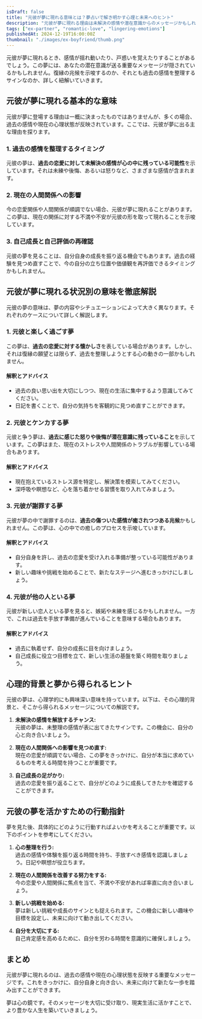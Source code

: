 ```yaml
---
isDraft: false
title: "元彼が夢に現れる意味とは？夢占いで解き明かす心理と未来へのヒント"
description: "元彼が夢に現れる理由は未解決の感情や潜在意識からのメッセージかもしれません。本記事では夢占いを通して、その心理的背景や行動指針を解説し、状況別の解釈を提供します。"
tags: ["ex-partner", "romantic-love", "lingering-emotions"]
publishedAt: 2024-12-19T16:00:00Z
thumbnail: "./images/ex-boyfriend/thumb.png"
---
```


元彼が夢に現れるとき、感情が揺れ動いたり、戸惑いを覚えたりすることがあるでしょう。この夢には、あなたの潜在意識が送る重要なメッセージが隠されているかもしれません。復縁の兆候を示唆するのか、それとも過去の感情を整理するサインなのか、詳しく紐解いていきます。

<TableOfContents />

<AdUnit />

## 元彼が夢に現れる基本的な意味

元彼が夢に登場する理由は一概に決まったものではありませんが、多くの場合、過去の感情や現在の心理状態が反映されています。ここでは、元彼が夢に出る主な理由を探ります。

### 1. 過去の感情を整理するタイミング

元彼の夢は、**過去の恋愛に対して未解決の感情が心の中に残っている可能性**を示しています。それは未練や後悔、あるいは怒りなど、さまざまな感情が含まれます。

### 2. 現在の人間関係への影響

今の恋愛関係や人間関係が順調でない場合、元彼が夢に現れることがあります。この夢は、現在の関係に対する不満や不安が元彼の形を取って現れることを示唆しています。

### 3. 自己成長と自己評価の再確認

元彼の夢を見ることは、自分自身の成長を振り返る機会でもあります。過去の経験を見つめ直すことで、今の自分の立ち位置や価値観を再評価できるタイミングかもしれません。

<AdUnit />

## 元彼が夢に現れる状況別の意味を徹底解説

元彼の夢の意味は、夢の内容やシチュエーションによって大きく異なります。それぞれのケースについて詳しく解説します。

### 1. 元彼と楽しく過ごす夢

この夢は、**過去の恋愛に対する懐かしさ**を表している場合があります。しかし、それは復縁の願望とは限らず、過去を整理しようとする心の動きの一部かもしれません。

#### 解釈とアドバイス

- 過去の良い思い出を大切にしつつ、現在の生活に集中するよう意識してみてください。
- 日記を書くことで、自分の気持ちを客観的に見つめ直すことができます。

### 2. 元彼とケンカする夢

元彼と争う夢は、**過去に感じた怒りや後悔が潜在意識に残っていること**を示しています。この夢はまた、現在のストレスや人間関係のトラブルが影響している場合もあります。

#### 解釈とアドバイス

- 現在抱えているストレス源を特定し、解決策を模索してみてください。
- 深呼吸や瞑想など、心を落ち着かせる習慣を取り入れてみましょう。

### 3. 元彼が謝罪する夢

元彼が夢の中で謝罪するのは、**過去の傷ついた感情が癒されつつある兆候**かもしれません。この夢は、心の中での癒しのプロセスを示唆しています。

#### 解釈とアドバイス

- 自分自身を許し、過去の恋愛を受け入れる準備が整っている可能性があります。
- 新しい趣味や挑戦を始めることで、新たなステージへ進むきっかけにしましょう。

### 4. 元彼が他の人といる夢

元彼が新しい恋人といる夢を見ると、嫉妬や未練を感じるかもしれません。一方で、これは過去を手放す準備が進んでいることを意味する場合もあります。

#### 解釈とアドバイス

- 過去に執着せず、自分の成長に目を向けましょう。
- 自己成長に役立つ目標を立て、新しい生活の基盤を築く時間を取りましょう。

<AdUnit />

## 心理的背景と夢から得られるヒント

元彼の夢は、心理学的にも興味深い意味を持っています。以下は、その心理的背景と、そこから得られるメッセージについての解説です。

1. <strong>未解決の感情を解放するチャンス:</strong>
   <br />
   元彼の夢は、未整理の感情が表に出てきたサインです。この機会に、自分の心と向き合いましょう。

2. <strong>現在の人間関係への影響を見つめ直す:</strong>
   <br />
   現在の恋愛が順調でない場合、この夢をきっかけに、自分が本当に求めているものを考える時間を持つことが重要です。

3. <strong>自己成長の足がかり:</strong>
   <br />
   過去の恋愛を振り返ることで、自分がどのように成長してきたかを確認することができます。

<AdUnit />

## 元彼の夢を活かすための行動指針

夢を見た後、具体的にどのように行動すればよいかを考えることが重要です。以下のポイントを参考にしてください。

1. <strong>心の整理を行う:</strong>
   <br />
   過去の感情や体験を振り返る時間を持ち、手放すべき感情を認識しましょう。日記や瞑想が役立ちます。

2. <strong>現在の人間関係を改善する努力をする:</strong>
   <br />
   今の恋愛や人間関係に焦点を当て、不満や不安があれば率直に向き合いましょう。

3. <strong>新しい挑戦を始める:</strong>
   <br />
   夢は新しい挑戦や成長のサインとも捉えられます。この機会に新しい趣味や目標を設定し、未来に向けて動き出してください。

4. <strong>自分を大切にする:</strong>
   <br />
   自己肯定感を高めるために、自分を労わる時間を意識的に確保しましょう。

<AdUnit />

## まとめ

元彼が夢に現れるのは、過去の感情や現在の心理状態を反映する重要なメッセージです。これをきっかけに、自分自身と向き合い、未来に向けて新たな一歩を踏み出すことができます。

夢は心の鏡です。そのメッセージを大切に受け取り、現実生活に活かすことで、より豊かな人生を築いていきましょう。
